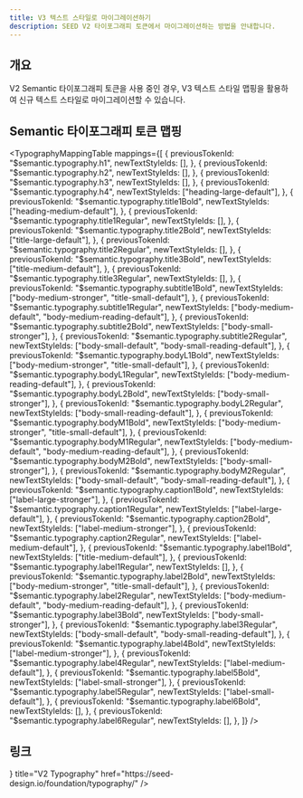 ```yaml
---
title: V3 텍스트 스타일로 마이그레이션하기
description: SEED V2 타이포그래피 토큰에서 마이그레이션하는 방법을 안내합니다.
---
```



## 개요

V2 Semantic 타이포그래피 토큰을 사용 중인 경우, V3 텍스트 스타일 맵핑을 활용하여 신규 텍스트 스타일로 마이그레이션할 수 있습니다.

## Semantic 타이포그래피 토큰 맵핑

<TypographyMappingTable
  mappings={[
    {
      previousTokenId: "$semantic.typography.h1",
      newTextStyleIds: [],
    },
    {
      previousTokenId: "$semantic.typography.h2",
      newTextStyleIds: [],
    },
    {
      previousTokenId: "$semantic.typography.h3",
      newTextStyleIds: [],
    },
    {
      previousTokenId: "$semantic.typography.h4",
      newTextStyleIds: ["heading-large-default"],
    },
    {
      previousTokenId: "$semantic.typography.title1Bold",
      newTextStyleIds: ["heading-medium-default"],
    },
    {
      previousTokenId: "$semantic.typography.title1Regular",
      newTextStyleIds: [],
    },
    {
      previousTokenId: "$semantic.typography.title2Bold",
      newTextStyleIds: ["title-large-default"],
    },
    {
      previousTokenId: "$semantic.typography.title2Regular",
      newTextStyleIds: [],
    },
    {
      previousTokenId: "$semantic.typography.title3Bold",
      newTextStyleIds: ["title-medium-default"],
    },
    {
      previousTokenId: "$semantic.typography.title3Regular",
      newTextStyleIds: [],
    },
    {
      previousTokenId: "$semantic.typography.subtitle1Bold",
      newTextStyleIds: ["body-medium-stronger", "title-small-default"],
    },
    {
      previousTokenId: "$semantic.typography.subtitle1Regular",
      newTextStyleIds: ["body-medium-default", "body-medium-reading-default"],
    },
    {
      previousTokenId: "$semantic.typography.subtitle2Bold",
      newTextStyleIds: ["body-small-stronger"],
    },
    {
      previousTokenId: "$semantic.typography.subtitle2Regular",
      newTextStyleIds: ["body-small-default", "body-small-reading-default"],
    },
    {
      previousTokenId: "$semantic.typography.bodyL1Bold",
      newTextStyleIds: ["body-medium-stronger", "title-small-default"],
    },
    {
      previousTokenId: "$semantic.typography.bodyL1Regular",
      newTextStyleIds: ["body-medium-reading-default"],
    },
    {
      previousTokenId: "$semantic.typography.bodyL2Bold",
      newTextStyleIds: ["body-small-stronger"],
    },
    {
      previousTokenId: "$semantic.typography.bodyL2Regular",
      newTextStyleIds: ["body-small-reading-default"],
    },
    {
      previousTokenId: "$semantic.typography.bodyM1Bold",
      newTextStyleIds: ["body-medium-stronger", "title-small-default"],
    },
    {
      previousTokenId: "$semantic.typography.bodyM1Regular",
      newTextStyleIds: ["body-medium-default", "body-medium-reading-default"],
    },
    {
      previousTokenId: "$semantic.typography.bodyM2Bold",
      newTextStyleIds: ["body-small-stronger"],
    },
    {
      previousTokenId: "$semantic.typography.bodyM2Regular",
      newTextStyleIds: ["body-small-default", "body-small-reading-default"],
    },
    {
      previousTokenId: "$semantic.typography.caption1Bold",
      newTextStyleIds: ["label-large-stronger"],
    },
    {
      previousTokenId: "$semantic.typography.caption1Regular",
      newTextStyleIds: ["label-large-default"],
    },
    {
      previousTokenId: "$semantic.typography.caption2Bold",
      newTextStyleIds: ["label-medium-stronger"],
    },
    {
      previousTokenId: "$semantic.typography.caption2Regular",
      newTextStyleIds: ["label-medium-default"],
    },
    {
      previousTokenId: "$semantic.typography.label1Bold",
      newTextStyleIds: ["title-medium-default"],
    },
    {
      previousTokenId: "$semantic.typography.label1Regular",
      newTextStyleIds: [],
    },
    {
      previousTokenId: "$semantic.typography.label2Bold",
      newTextStyleIds: ["body-medium-stronger", "title-small-default"],
    },
    {
      previousTokenId: "$semantic.typography.label2Regular",
      newTextStyleIds: ["body-medium-default", "body-medium-reading-default"],
    },
    {
      previousTokenId: "$semantic.typography.label3Bold",
      newTextStyleIds: ["body-small-stronger"],
    },
    {
      previousTokenId: "$semantic.typography.label3Regular",
      newTextStyleIds: ["body-small-default", "body-small-reading-default"],
    },
    {
      previousTokenId: "$semantic.typography.label4Bold",
      newTextStyleIds: ["label-medium-stronger"],
    },
    {
      previousTokenId: "$semantic.typography.label4Regular",
      newTextStyleIds: ["label-medium-default"],
    },
    {
      previousTokenId: "$semantic.typography.label5Bold",
      newTextStyleIds: ["label-small-stronger"],
    },
    {
      previousTokenId: "$semantic.typography.label5Regular",
      newTextStyleIds: ["label-small-default"],
    },
    {
      previousTokenId: "$semantic.typography.label6Bold",
      newTextStyleIds: [],
    },
    {
      previousTokenId: "$semantic.typography.label6Regular",
      newTextStyleIds: [],
    },
  ]}
/>

## 링크

<Cards>
  <Card
    icon={<TypeIcon />}
    title="V2 Typography"
    href="https://seed-design.io/foundation/typography/"
  />
</Cards>

